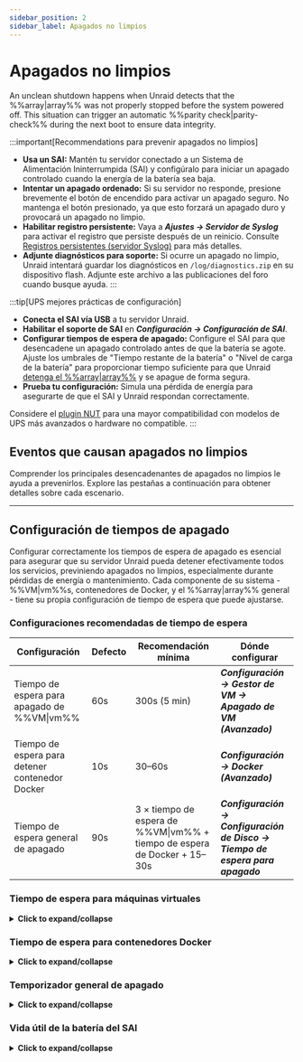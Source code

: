 ```yaml
---
sidebar_position: 2
sidebar_label: Apagados no limpios
---
```



# Apagados no limpios

An unclean shutdown happens when Unraid detects that the %%array|array%% was not properly stopped before the system powered off. This situation can trigger an automatic %%parity check|parity-check%% during the next boot to ensure data integrity.

:::important[Recommendations para prevenir apagados no limpios]

- **Usa un SAI:** Mantén tu servidor conectado a un Sistema de Alimentación Ininterrumpida (SAI) y configúralo para iniciar un apagado controlado cuando la energía de la batería sea baja.
- **Intentar un apagado ordenado:** Si su servidor no responde, presione brevemente el botón de encendido para activar un apagado seguro. No mantenga el botón presionado, ya que esto forzará un apagado duro y provocará un apagado no limpio.
- **Habilitar registro persistente:** Vaya a ***Ajustes → Servidor de Syslog*** para activar el registro que persiste después de un reinicio. Consulte [Registros persistentes (servidor Syslog)](../diagnostics/capture-diagnostics-and-logs.mdx#persistent-logs-syslog-server) para más detalles.
- **Adjunte diagnósticos para soporte:** Si ocurre un apagado no limpio, Unraid intentará guardar los diagnósticos en `/log/diagnostics.zip` en su dispositivo flash. Adjunte este archivo a las publicaciones del foro cuando busque ayuda.
  :::

:::tip[UPS mejores prácticas de configuración]

- **Conecta el SAI vía USB** a tu servidor Unraid.
- **Habilitar el soporte de SAI** en ***Configuración → Configuración de SAI***.
- **Configurar tiempos de espera de apagado:** Configure el SAI para que desencadene un apagado controlado antes de que la batería se agote. Ajuste los umbrales de "Tiempo restante de la batería" o "Nivel de carga de la batería" para proporcionar tiempo suficiente para que Unraid [detenga el %%array|array%%](../../using-unraid-to/manage-storage/array-configuration.mdx#startstop-the-array) y se apague de forma segura.
- **Prueba tu configuración:** Simula una pérdida de energía para asegurarte de que el SAI y Unraid respondan correctamente.

Considere el [plugin NUT](https://unraid.net/community/apps/c/plugins/p4?srsltid=AfmBOop675PrJQW4iqb4JBN3GyPpwDDiSmnZReq78t27XyxkFdMX8inO#:~:text=NUT%20%2D%20Network%20UPS%20Tools) para una mayor compatibilidad con modelos de UPS más avanzados o hardware no compatible.
:::

## Eventos que causan apagados no limpios

Comprender los principales desencadenantes de apagados no limpios le ayuda a prevenirlos. Explore las pestañas a continuación para obtener detalles sobre cada escenario.

<Tabs>
  <TabItem value="energía" label="Pérdida de energía inesperada" default>
    <UncleanShutdownsPower />
  </TabItem>

  <TabItem value="flash" label="Fallo de unidad flash">
    <UncleanShutdownsFlash />
  </TabItem>

  <TabItem value="terminal" label="Abrir sesiones de terminal">
    <UncleanShutdownsTerminal />
  </TabItem>
</Tabs>

---

## Configuración de tiempos de apagado

Configurar correctamente los tiempos de espera de apagado es esencial para asegurar que su servidor Unraid pueda detener efectivamente todos los servicios, previniendo apagados no limpios, especialmente durante pérdidas de energía o mantenimiento. Cada componente de su sistema - %%VM|vm%%s, contenedores de Docker, y el %%array|array%% general - tiene su propia configuración de tiempo de espera que puede ajustarse.

### Configuraciones recomendadas de tiempo de espera

| Configuración                                   | Defecto | Recomendación mínima                                                     | Dónde configurar                                                             |
| ----------------------------------------------- | ------- | ------------------------------------------------------------------------ | ---------------------------------------------------------------------------- |
| Tiempo de espera para apagado de %%VM\|vm%%     | 60s     | 300s (5 min)                                                             | ***Configuración → Gestor de VM → Apagado de VM (Avanzado)***                |
| Tiempo de espera para detener contenedor Docker | 10s     | 30–60s                                                                   | ***Configuración → Docker (Avanzado)***                                      |
| Tiempo de espera general de apagado             | 90s     | 3 × tiempo de espera de %%VM\|vm%% + tiempo de espera de Docker + 15–30s | ***Configuración → Configuración de Disco → Tiempo de espera para apagado*** |

### Tiempo de espera para máquinas virtuales

<details>
  <summary><strong>Click to expand/collapse</strong></summary>

  Unraid primero apaga todas las máquinas virtuales configuradas (%%VMs|vm%%) antes de detener los contenedores de Docker o el %%array|array%% en sí. El Tiempo de Espera de Apagado de VM determina cuánto tiempo espera Unraid para que cada %%VM|vm%% se apague de manera ordenada.

  <h4>Dónde configurarlo</h4>

  - ***Configuración → Gestor de VM → Apagado de VM*** (activar vista Avanzada)

  <h4>Considerar</h4>

  - Las %%VMs|vm%% de Windows pueden tardar más en apagarse, especialmente si hay actualizaciones pendientes o la %%VM|vm%% está en modo de suspensión/hibernación.
  - Si el tiempo de espera es muy corto, las %%VMs|vm%% se detendrán a la fuerza, arriesgando pérdida o corrupción de datos.

  <h4>Mejores prácticas</h4>

  Establezca el tiempo de espera en al menos 300 segundos (5 minutos) para las %%VMs|vm%% de Windows. Programe las actualizaciones para ejecutarse al inicio, no al apagarse, para evitar retrasos.
</details>

### Tiempo de espera para contenedores Docker

<details>
  <summary><strong>Click to expand/collapse</strong></summary>

  Después de las %%VMs|vm%%, Unraid detiene todos los contenedores de Docker en ejecución. El Tiempo de Espera de Detención de Contenedor de Docker controla cuánto tiempo espera Unraid para que cada contenedor salga limpiamente.

  <h4>Dónde configurarlo</h4>

  - ***Configuración → Docker*** (activar vista Avanzada)

  <h4>Considerar</h4>

  - Los contenedores se detienen en paralelo.
  - Los contenedores complejos, o aquellos con grandes bases de datos, pueden necesitar más de los 10 segundos predeterminados para apagarse con seguridad.
  - Si el temporizador expira, los contenedores se detienen forzosamente.

  <h4>Mejores prácticas</h4>
  Aumenta el tiempo de espera a 30–60 segundos si ejecutas contenedores Docker que requieren más tiempo de apagado.
</details>

### Temporizador general de apagado

<details>
  <summary><strong>Click to expand/collapse</strong></summary>

  El tiempo total de espera de apagado es el tiempo máximo que Unraid permite para todos los procesos de apagado - %%VM|vm%%s, Docker y operaciones de disco - antes de forzar un apagado.

  <h4>Dónde configurarlo</h4>

  - ***Configuración → Configuración de Disco → Tiempo de espera para apagado***

  <h4>Cómo calcular</h4>

  Suma tus tiempos de espera para %%VM|vm%% y Docker, luego añade 15–30 segundos para el desmontaje de disco y otros procesos.

  - Ejemplo: `3 × ***Tiempo de espera para Apagado de VM*** + ***Tiempo de espera para detener Docker*** + 15–30 segundos`

  <h4>Mejores prácticas</h4>
  Establece este temporizador lo suficientemente alto para cubrir tu escenario de apagado más lento, especialmente si tienes muchas unidades o un gran %%array|array%%.
</details>

### Vida útil de la batería del SAI

<details>
  <summary><strong>Click to expand/collapse</strong></summary>

  Tu SAI debe proporcionar suficiente tiempo de funcionamiento para permitir que todos los temporizadores de apagado expiren antes de que el servidor pierda energía.

  <h4>Dónde configurarlo</h4>

  - ***Configuración → Configuración de SAI*** (ver **Tiempo de ejecución restante** con todos los discos activados)

  <h4>Considerar</h4>

  - El SAI debería activar un apagado lo suficientemente temprano para permitir que toda la secuencia de apagado se complete.
  - Si la batería se agota antes de que el apagado se complete, existe el riesgo de un apagado no limpio y posible pérdida de datos.

  <h4>Mejores prácticas</h4>

  Prueba tu SAI simulando un corte de energía y confirma que Unraid se apague limpiamente con tiempo de sobra.
</details>
